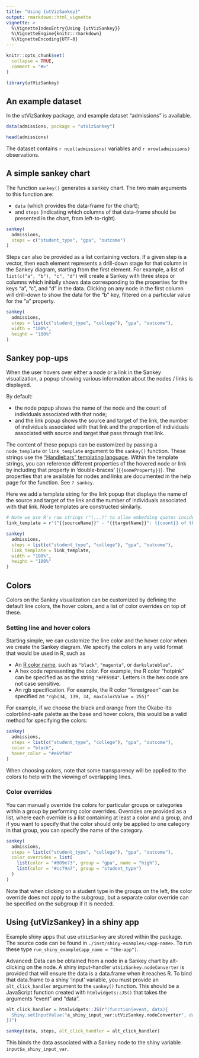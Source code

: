 ```yaml
---
title: "Using {utVizSankey}"
output: rmarkdown::html_vignette
vignette: >
  %\VignetteIndexEntry{Using {utVizSankey}}
  %\VignetteEngine{knitr::rmarkdown}
  %\VignetteEncoding{UTF-8}
---
```


```r
knitr::opts_chunk$set(
  collapse = TRUE,
  comment = "#>"
)
```

```r
library(utVizSankey)
```

## An example dataset

In the utVizSankey package, and example dataset "admissions" is available.

```r
data(admissions, package = "utVizSankey")

head(admissions)
```

The dataset contains `r ncol(admissions)` variables and `r nrow(admissions)` observations.

## A simple sankey chart

The function `sankey()` generates a sankey chart. The two main arguments to this function are:

- `data` (which provides the data-frame for the chart);
- and `steps` (indicating which columns of that data-frame should be presented in the chart, from
left-to-right).

```r
sankey(
  admissions,
  steps = c("student_type", "gpa", "outcome")
)
```

Steps can also be provided as a list containing vectors.
If a given step is a vector, then each element represents a drill-down stage for that column
in the Sankey diagram, starting from the first element. For example, a list of
`list(c("a", "b"), "c", "d")` will create a Sankey with three steps or columns which initially
shows data corresponding to the properties for the keys "a", "c", and "d" in the data.
Clicking on any node in the first column will drill-down to show the data for the "b" key,
filtered on a particular value for the "a" property.

```r
sankey(
  admissions,
  steps = list(c("student_type", "college"), "gpa", "outcome"),
  width = "100%",
  height = "100%"
)
```

## Sankey pop-ups

When the user hovers over either a node or a link in the Sankey visualization, a popup showing
various information about the nodes / links is displayed.

By default:

- the node popup shows the name of the node and the count of individuals associated with that node;
- and the link popup shows the source and target of the link, the number of individuals associated
with that link and the proportion of individuals associated with source and target that pass through
that link.

The content of these popups can be customized by passing a `node_template` or `link_template`
argument to the `sankey()` function. These strings use the
["Handlebars" templating language](https://handlebarsjs.com/).
Within the template strings, you can reference different properties of the hovered node or link by
including that property in 'double-braces' (`{{someProperty}}`). The properties that are available
for nodes and links are documented in the help page for the function. See `? sankey`.

Here we add a template string for the link popup that displays the name of the source and target of
the link and the number of individuals associated with that link. Node templates are constructed
similarly.

```r
# Note we use R's raw strings r"(...)" to allow embedding quotes inside the string
link_template = r"("{{sourceName}}" - "{{targetName}}": {{count}} of the {{totalCount}} students)"

sankey(
  admissions,
  steps = list(c("student_type", "college"), "gpa", "outcome"),
  link_template = link_template,
  width = "100%",
  height = "100%"
)
```

## Colors

Colors on the Sankey visualization can be customized by defining the default line colors, the hover
colors, and a list of color overrides on top of these.

### Setting line and hover colors

Starting simple, we can customize the line color and the hover color when we create the Sankey
diagram. We specify the colors in any valid format that would be used in R, such as

- An [R color name](https://stat.ethz.ch/R-manual/R-devel/library/grDevices/html/colors.html),
such as `"black"`, `"magenta"`, or `darkslateblue"`.
- A hex code representing the color. For example, the R color "hotpink" can be specified as as the
string `"#FF69B4"`. Letters in the hex code are not case sensitive.
- An rgb specification. For example, the R color "forestgreen" can be specified as
`"rgb(34, 139, 34, maxColorValue = 255)"`

For example, if we choose the black and orange from the Okabe-Ito colorblind-safe palette as the
base and hover colors, this would be a valid method for specifying the colors:

```r
sankey(
  admissions,
  steps = list(c("student_type", "college"), "gpa", "outcome"),
  color = "black",
  hover_color = "#e69f00"
)
```

When choosing colors, note that some transparency will be applied to the colors to help with the
viewing of overlapping lines.

### Color overrides

You can manually override the colors for particular groups or categories within a group by
performing color overrides. Overrides are provided as a list, where each override is a list
containing at least a color and a group, and if you want to specify that the color should only be
applied to one category in that group, you can specify the name of the category.

```r
sankey(
  admissions,
  steps = list(c("student_type", "college"), "gpa", "outcome"),
  color_overrides = list(
    list(color = "#009e73", group = "gpa", name = "high"),
    list(color = "#cc79a7", group = "student_type")
  )
)
```

Note that when clicking on a student type in the groups on the left, the color override does not
apply to the subgroup, but a separate color override can be specified on the subgroup if it is
needed.

## Using {utVizSankey} in a shiny app

Example shiny apps that use `utVizSankey` are stored within the package. The source code can be
found in `./inst/shiny-examples/<app-name>`. To run these type
`run_shiny_example(app_name = "the-app")`.

Advanced: Data can be obtained from a node in a Sankey chart by alt-clicking on the node. A shiny
input-handler `utVizSankey.nodeConverter` is provided that will ensure the data is a data.frame when
it reaches R. To bind that data.frame to a shiny 'input' variable, you must provide an
`alt_click_handler` argument to the `sankey()` function. This should be a JavaScript function
created with `htmlwidgets::JS()` that takes the arguments "event" and "data".

```r
alt_click_handler = htmlwidgets::JS(r"(function(event, data){
  Shiny.setInputValue("a_shiny_input_var:utVizSankey.nodeConverter", data.entries)
})")

sankey(data, steps, alt_click_handler = alt_click_handler)
```

This binds the data associated with a Sankey node to the shiny variable `input$a_shiny_input_var`.
